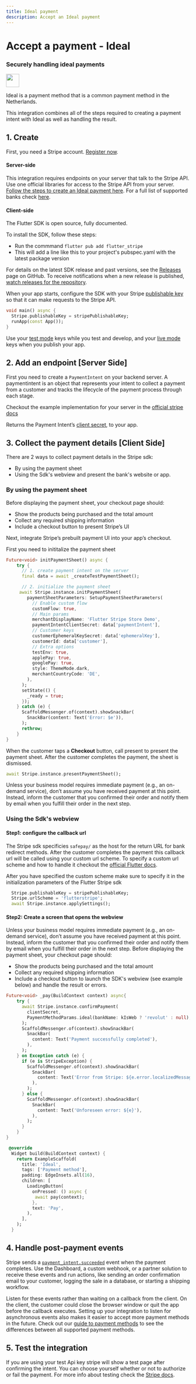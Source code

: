 ```yaml
---
title: Ideal payment
description: Accept an Ideal payment
---
```


# Accept a payment - Ideal

### Securely handling ideal payments

<img src="https://b.stripecdn.com/docs-statics-srv/assets/bd5ffc39f955d37bb53ef7d854ae4474.png" height="36" />

Ideal is a payment method that is a common payment method in the Netherlands.

This integration combines all of the steps required to creating a payment intent with Ideal as well as handling the result.


## 1. Create 

First, you need a Stripe account. [Register now](https://dashboard.stripe.com/register).

#### Server-side

This integration requires endpoints on your server that talk to the Stripe API. Use one official libraries for access to the Stripe API from your server. [Follow the steps to create an Ideal payment here](https://stripe.com/docs/payments/ideal/accept-a-payment?platform=react-native#react-native-setup-server-side). For a full list of supported banks check [here](https://stripe.com/docs/payments/ideal/accept-a-payment?platform=ios#bank-reference).

#### Client-side

The Flutter SDK is open source, fully documented.

To install the SDK, follow these steps:
 - Run the commmand `flutter pub add flutter_stripe`
 - This will add a line like this to your project's pubspec.yaml with the latest package version


For details on the latest SDK release and past versions, see the [Releases](https://github.com/flutter-stripe/flutter_stripe/releases) page on GitHub. To receive notifications when a new release is published, [watch releases for the repository](https://docs.github.com/en/github/managing-subscriptions-and-notifications-on-github/managing-subscriptions-for-activity-on-github/viewing-your-subscriptions#watching-releases-for-a-repository).


When your app starts, configure the SDK with your Stripe [publishable key](https://dashboard.stripe.com/) so that it can make requests to the Stripe API. 

```dart
void main() async {
  Stripe.publishableKey = stripePublishableKey;
  runApp(const App());
}
```

Use your [test mode](https://stripe.com/docs/keys#obtain-api-keys) keys while you test and develop, and your [live mode](https://stripe.com/docs/keys#test-live-modes) keys when you publish your app.

## 2. Add an endpoint [Server Side]

First you need to create a `PaymentIntent` on your backend server. A paymentintent is an object that represents your intent to collect a payment from a customer and tracks the lifecycle of the payment process through each stage. 

Checkout the example implementation for your server in the [official stripe docs](https://stripe.com/docs/payments/ideal/accept-a-payment?platform=react-native#react-native-create-payment-intent)

Returns the Payment Intent’s [client secret](https://stripe.com/docs/api/payment_intents/object#payment_intent_object-client_secret), to your app.

## 3. Collect the payment details [Client Side]

There are 2 ways to collect payment details in the Stripe sdk:
 - By using the payment sheet
 - Using the Sdk's webview and present the bank's website or app.

 ### By using the payment sheet
 Before displaying the payment sheet, your checkout page should:

- Show the products being purchased and the total amount
- Collect any required shipping information
- Include a checkout button to present Stripe’s UI

Next, integrate Stripe’s prebuilt payment UI into your app’s checkout.

First you need to inititalize the payment sheet

```dart
Future<void> initPaymentSheet() async {
    try {
      // 1. create payment intent on the server
      final data = await _createTestPaymentSheet();

      // 2. initialize the payment sheet
     await Stripe.instance.initPaymentSheet(
        paymentSheetParameters: SetupPaymentSheetParameters(
          // Enable custom flow
          customFlow: true,
          // Main params
          merchantDisplayName: 'Flutter Stripe Store Demo',
          paymentIntentClientSecret: data['paymentIntent'],
          // Customer keys
          customerEphemeralKeySecret: data['ephemeralKey'],
          customerId: data['customer'],
          // Extra options
          testEnv: true,
          applePay: true,
          googlePay: true,
          style: ThemeMode.dark,
          merchantCountryCode: 'DE',
        ),
      );
      setState(() {
        _ready = true;
      });
    } catch (e) {
      ScaffoldMessenger.of(context).showSnackBar(
        SnackBar(content: Text('Error: $e')),
      );
      rethrow;
    }
}
```

When the customer taps a **Checkout** button, call present to present the payment sheet. After the customer completes the payment, the sheet is dismissed.
```dart
await Stripe.instance.presentPaymentSheet();
```

Unless your business model requires immediate payment (e.g., an on-demand service), don’t assume you have received payment at this point. Instead, inform the customer that you confirmed their order and notify them by email when you fulfill their order in the next step.

### Using the Sdk's webview

#### Step1: configure the callback url

The Stripe sdk specificies `safepay/` as the host for the return URL for bank redirect methods. After the customer completes the payment this callback url will be called using your custom url scheme. 
To specify a custom url scheme and how to handle it checkout the [official Flutter docs](https://docs.flutter.dev/development/ui/navigation/deep-linking).

After you have specified the custom scheme make sure to specify it in the initialization parameters of the Flutter Stripe sdk

```dart
  Stripe.publishableKey = stripePublishableKey;
  Stripe.urlScheme = 'flutterstripe';
  await Stripe.instance.applySettings();
```

#### Step2: Create a screen that opens the webview

Unless your business model requires immediate payment (e.g., an on-demand service), don’t assume you have received payment at this point. Instead, inform the customer that you confirmed their order and notify them by email when you fulfill their order in the next step.
Before displaying the payment sheet, your checkout page should:

- Show the products being purchased and the total amount
- Collect any required shipping information
- Include a checkout button to launch the SDK's webview (see example below) and handle the result or errors.

``` dart
Future<void> _pay(BuildContext context) async{
    try {
      await Stripe.instance.confirmPayment(
        clientSecret,
        PaymentMethodParams.ideal(bankName: kIsWeb ? 'revolut' : null),
      );
      ScaffoldMessenger.of(context).showSnackBar(
        SnackBar(
          content: Text('Payment successfully completed'),
        ),
      );
    } on Exception catch (e) {
      if (e is StripeException) {
        ScaffoldMessenger.of(context).showSnackBar(
          SnackBar(
            content: Text('Error from Stripe: ${e.error.localizedMessage}'),
          ),
        );
      } else {
        ScaffoldMessenger.of(context).showSnackBar(
          SnackBar(
            content: Text('Unforeseen error: ${e}'),
          ),
        );
      }
    }
}

 @override
  Widget build(BuildContext context) {
    return ExampleScaffold(
      title: 'Ideal',
      tags: ['Payment method'],
      padding: EdgeInsets.all(16),
      children: [
        LoadingButton(
          onPressed: () async {
           await pay(context);
          },
          text: 'Pay',
        ),
      ],
    );
  }
```

## 4.  Handle post-payment events

Stripe sends a [`payment_intent.succeeded`](https://stripe.com/docs/api/events/types#event_types-payment_intent.succeeded) event when the payment completes. Use the Dashboard, a custom webhook, or a partner solution to receive these events and run actions, like sending an order confirmation email to your customer, logging the sale in a database, or starting a shipping workflow.

Listen for these events rather than waiting on a callback from the client. On the client, the customer could close the browser window or quit the app before the callback executes. Setting up your integration to listen for asynchronous events also makes it easier to accept more payment methods in the future. Check out our [guide to payment methods](https://stripe.com/payments/payment-methods-guide) to see the differences between all supported payment methods.

## 5. Test the integration

If you are using your test Api key stripe will show a test page after confirming the intent. You can choose yourself whether or not to authorize or fail the payment. For more info about testing check the [Stripe docs](https://stripe.com/docs/payments/ideal/accept-a-payment?platform=ios#test-your-integration).

